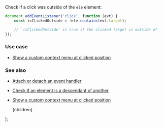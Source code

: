 
Check if a click was outside of the `ele` element:

```js
document.addEventListener('click', function (evt) {
    const isClickedOutside = !ele.contains(evt.target);

    // `isClickedOutside` is true if the clicked target is outside of `ele`
});
```

### Use case

-   [Show a custom context menu at clicked position](/show-a-custom-context-menu-at-clicked-position)

### See also

-   [Attach or detach an event handler](/attach-or-detach-an-event-handler)
-   [Check if an element is a descendant of another](/check-if-an-element-is-a-descendant-of-another)
-   [Show a custom context menu at clicked position](/show-a-custom-context-menu-at-clicked-position)

    <PostLayout keywords="" title="Detect clicks outside of an element">
        {children}
    </PostLayout>
);
